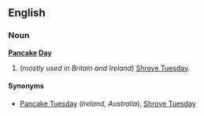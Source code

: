 ==English==
===Noun===
{{wikipedia}}
'''[[Pancake]] [[Day]]'''

#(''mostly used in Britain and Ireland'') [[Shrove Tuesday]].

====Synonyms====
*[[Pancake Tuesday]] (''Ireland, Australia''), [[Shrove Tuesday]]
